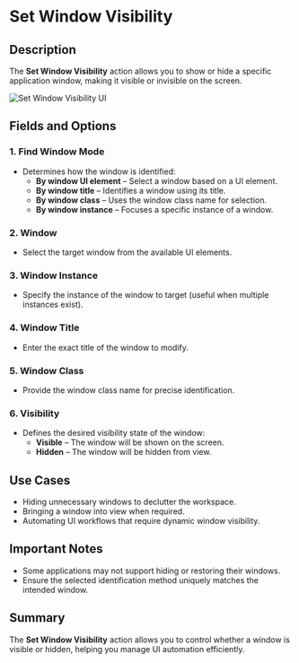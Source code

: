 # Set Window Visibility  

## Description

The **Set Window Visibility** action allows you to show or hide a specific application window, making it visible or invisible on the screen.  

![Set Window Visibility UI](../../assets/ui-automation/set-window-visibility.png)  

## Fields and Options  

### **1. Find Window Mode** 

- Determines how the window is identified:  
  - **By window UI element** – Select a window based on a UI element.  
  - **By window title** – Identifies a window using its title.  
  - **By window class** – Uses the window class name for selection.  
  - **By window instance** – Focuses a specific instance of a window.  

### **2. Window** 

- Select the target window from the available UI elements.  

### **3. Window Instance**  

- Specify the instance of the window to target (useful when multiple instances exist).  

### **4. Window Title** 

- Enter the exact title of the window to modify.  

### **5. Window Class** 

- Provide the window class name for precise identification.  

### **6. Visibility** 

- Defines the desired visibility state of the window:  
  - **Visible** – The window will be shown on the screen.  
  - **Hidden** – The window will be hidden from view.  

## **Use Cases**

- Hiding unnecessary windows to declutter the workspace.  
- Bringing a window into view when required.  
- Automating UI workflows that require dynamic window visibility.  

## **Important Notes**

- Some applications may not support hiding or restoring their windows.  
- Ensure the selected identification method uniquely matches the intended window.  

## **Summary**

The **Set Window Visibility** action allows you to control whether a window is visible or hidden, helping you manage UI automation efficiently.  